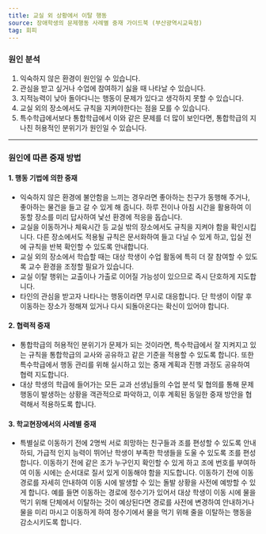 ```yaml
---
title: 교실 외 상황에서 이탈 행동
source: 장애학생의 문제행동 사례별 중재 가이드북 (부산광역시교육청)
tag: 회피
---
```


### 원인 분석

1. 익숙하지 않은 환경이 원인일 수 있습니다.
2. 관심을 받고 싶거나 수업에 참여하기 싫을 때 나타날 수 있습니다.
3. 지적능력이 낮아 돌아다니는 행동이 문제가 있다고 생각하지 못할 수 있습니다.
4. 교실 외의 장소에서도 규칙을 지켜야한다는 점을 모를 수 있습니다.
5. 특수학급에서보다 통합학급에서 이와 같은 문제를 더 많이 보인다면, 통합학급의 지나친 허용적인 분위기가 원인일 수 있습니다.

---

### 원인에 따른 중재 방법

#### 1. 행동 기법에 의한 중재

- 익숙하지 않은 환경에 불안함을 느끼는 경우라면 좋아하는 친구가 동행해 주거나, 좋아하는 물건을 들고 갈 수 있게 해 줍니다. 하루 전이나 아침 시간을 활용하여 이동할 장소를 미리 답사하여 낯선 환경에 적응을 돕습니다.
- 교실을 이동하거나 체육시간 등 교실 밖의 장소에서도 규칙을 지켜야 함을 확인시킵니다. 다른 장소에서도 적용될 규칙은 문서화하여 들고 다닐 수 있게 하고, 입실 전에 규칙을 반복 확인할 수 있도록 안내합니다.
- 교실 외의 장소에서 학습할 때는 대상 학생이 수업 활동에 특히 더 잘 참여할 수 있도록 교수 환경을 조정할 필요가 있습니다.
- 교실 이탈 행위는 교출이나 가출로 이어질 가능성이 있으므로 즉시 단호하게 지도합니다.
- 타인의 관심을 받고자 나타나는 행동이라면 무시로 대응합니다. 단 학생이 이탈 후 이동하는 장소가 정해져 있거나 다시 되돌아온다는 확신이 있어야 합니다.

#### 2. 협력적 중재

- 통합학급의 허용적인 분위기가 문제가 되는 것이라면, 특수학급에서 잘 지켜지고 있는 규칙을 통합학급의 교사와 공유하고 같은 기준을 적용할 수 있도록 합니다. 또한 특수학급에서 행동 관리를 위해 실시하고 있는 중재 계획과 진행 과정도 공유하여 협력 지도합니다.
- 대상 학생의 학급에 들어가는 모든 교과 선생님들의 수업 분석 및 협의를 통해 문제행동이 발생하는 상황을 객관적으로 파악하고, 이후 계획된 동일한 중재 방안을 협력해서 적용하도록 합니다.

#### 3. 학교현장에서의 사례별 중재

- 특별실로 이동하기 전에 2명씩 서로 희망하는 친구들과 조를 편성할 수 있도록 안내하되, 가급적 인지 능력이 뛰어난 학생이 부족한 학생들을 도울 수 있도록 조를 편성합니다. 이동하기 전에 같은 조가 누구인지 확인할 수 있게 하고 조에 번호를 부여하여 이동 시에는 순서대로 질서 있게 이동해야 함을 지도합니다. 이동하기 전에 이동 경로를 자세히 안내하여 이동 시에 발생할 수 있는 돌발 상황을 사전에 예방할 수 있게 합니다. 예를 들면 이동하는 경로에 정수기가 있어서 대상 학생이 이동 시에 물을 먹기 위해 단체에서 이탈하는 것이 예상된다면 경로를 사전에 변경하여 안내하거나 물을 미리 마시고 이동하게 하여 정수기에서 물을 먹기 위해 줄을 이탈하는 행동을 감소시키도록 합니다.
